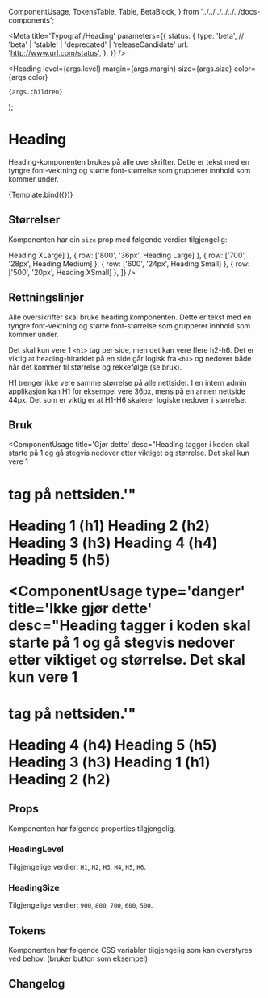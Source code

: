   ComponentUsage,
  TokensTable,
  Table,
  BetaBlock,
} from '../../../../../../docs-components';

<Meta
  title='Typografi/Heading'
  parameters={{
    status: {
      type: 'beta', // 'beta' | 'stable' | 'deprecated' | 'releaseCandidate'
      url: 'http://www.url.com/status',
    },
  }}
/>

  <Heading
    level={args.level}
    margin={args.margin}
    size={args.size}
    color={args.color}
  >
    {args.children}
  </Heading>
);

# Heading

<ArrowDownCircleIcon />

Heading-komponenten brukes på alle overskrifter. Dette er tekst med en tyngre font-vektning og større font-størrelse som grupperer innhold som kommer under.

<Canvas>
  <Story
    name='Heading'
    args={{
      size: HeadingSize.XLarge,
      children: 'Heading',
      level: HeadingLevel.H1,
    }}
  >
    {Template.bind({})}
  </Story>
</Canvas>

## Størrelser

Komponenten har ein `size` prop med følgende verdier tilgjengelig:

<Table
  headings={['Navn', 'Verdi', 'Preview']}
  rows={[
    { row: ['900', '44px', <Heading>Heading XLarge</Heading>] },
    { row: ['800', '36px', <Heading size='large'>Heading Large</Heading>] },
    { row: ['700', '28px', <Heading size='medium'>Heading Medium</Heading>] },
    { row: ['600', '24px', <Heading size='small'>Heading Small</Heading>] },
    { row: ['500', '20px', <Heading size='xsmall'>Heading XSmall</Heading>] },
  ]}
/>

## Rettningslinjer

Alle oversikrifter skal bruke heading komponenten. Dette er tekst med en tyngre font-vektning og større font-størrelse som grupperer innhold som kommer under.

Det skal kun vere 1 `<h1>` tag per side, men det kan vere flere h2-h6. Det er viktig at heading-hirarkiet på en side går logisk fra `<h1>` og nedover både når det kommer til størrelse og rekkefølge (se bruk).

H1 trenger ikke vere samme størrelse på alle nettsider. I en intern admin applikasjon kan H1 for eksempel vere 36px, mens på en annen nettside 44px. Det som er viktig er at H1-H6 skalerer logiske nedover i størrelse.

## Bruk

<ComponentUsage
  title='Gjør dette'
  desc="Heading tagger i koden skal starte på 1 og gå stegvis nedover etter viktiget og størrelse. Det skal kun vere 1 <h1> tag på nettsiden.'"
>
  <Heading size={HeadingSize.XLarge}>Heading 1 (h1)</Heading>
  <Heading size={HeadingSize.Large}>Heading 2 (h2)</Heading>
  <Heading size={HeadingSize.Medium}>Heading 3 (h3)</Heading>
  <Heading size={HeadingSize.Small}>Heading 4 (h4)</Heading>
  <Heading size={HeadingSize.XSmall}>Heading 5 (h5)</Heading>
</ComponentUsage>

<ComponentUsage
  type='danger'
  title='Ikke gjør dette'
  desc="Heading tagger i koden skal starte på 1 og gå stegvis nedover etter viktiget og størrelse. Det skal kun vere 1 <h1> tag på nettsiden.'"
>
  <Heading size={HeadingSize.XLarge}>Heading 4 (h4)</Heading>
  <Heading size={HeadingSize.Large}>Heading 5 (h5)</Heading>
  <Heading size={HeadingSize.Medium}>Heading 3 (h3)</Heading>
  <Heading size={HeadingSize.Small}>Heading 1 (h1)</Heading>
  <Heading size={HeadingSize.XSmall}>Heading 2 (h2)</Heading>
</ComponentUsage>

## Props

Komponenten har følgende properties tilgjengelig.

<ArgsTable of={Heading} />

### HeadingLevel

Tilgjengelige verdier: `H1`, `H2`, `H3`, `H4`, `H5`, `H6`.

### HeadingSize

Tilgjengelige verdier: `900`, `800`, `700`, `600`, `500`.

## Tokens

Komponenten har følgende CSS variabler tilgjengelig som kan overstyres ved behov. (bruker button som eksempel)

<TokensTable
  jsonKey='component.button'
  componentName='button'
/>

## Changelog

<Table
  headings={['Version', 'Commit']}
  rows={[
    { row: ['5.0', 'La til ny error variant for knapp'] },
    { row: ['4.0', 'Endret primærfarge til rosa'] },
  ]}
></Table>
